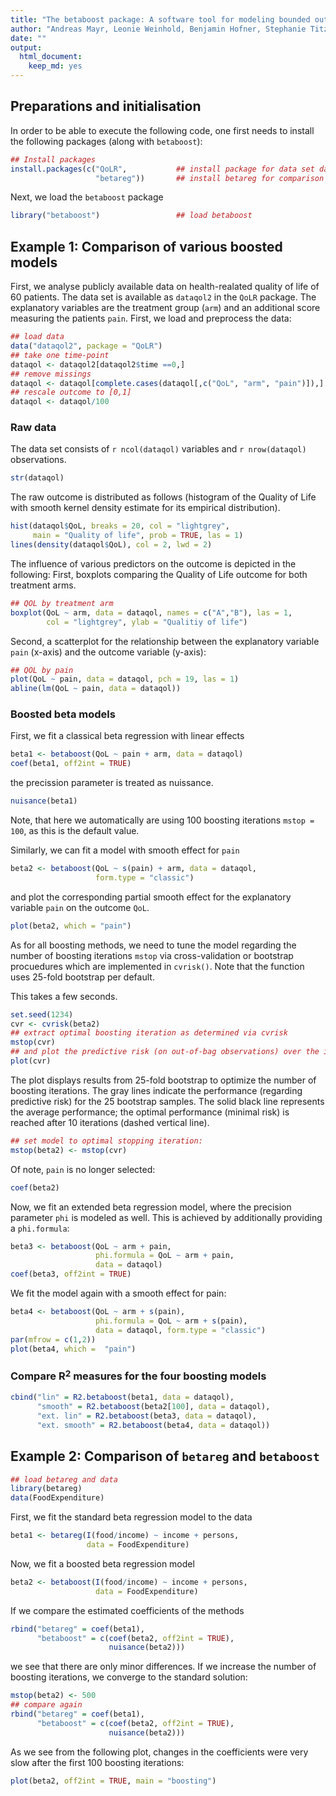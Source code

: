 ```yaml
---
title: "The betaboost package: A software tool for modeling bounded outcome variables in potentially high-dimensional epidemiological data -- Appendix"
author: "Andreas Mayr, Leonie Weinhold, Benjamin Hofner, Stephanie Titze, Olaf Gefeller, Matthias Schmid"
date: ""
output:
  html_document:
    keep_md: yes
---
```


<!--
  %\VignetteEngine{knitr::rmarkdown}
  %\VignetteIndexEntry{Using package betaboost}
-->

## Preparations and initialisation

In order to be able to execute the following code, one first needs to install 
the following packages (along with `betaboost`):
```r
## Install packages
install.packages(c("QoLR",           ## install package for data set dataqol2
                   "betareg"))       ## install betareg for comparison of results  
```

Next, we load the `betaboost` package
```r
library("betaboost")                 ## load betaboost
```

## Example 1: Comparison of various boosted models

First, we analyse publicly available data on health-realated quality of life of 60 patients. The data set is available as `dataqol2` in the `QoLR` package. The explanatory variables are the treatment group (`arm`) and an additional score measuring the patients `pain`. First, we load and preprocess the data:

```r
## load data
data("dataqol2", package = "QoLR")
## take one time-point
dataqol <- dataqol2[dataqol2$time ==0,]
## remove missings
dataqol <- dataqol[complete.cases(dataqol[,c("QoL", "arm", "pain")]),]
## rescale outcome to [0,1]
dataqol <- dataqol/100
```

### Raw data

The data set consists of `r ncol(dataqol)` variables and `r nrow(dataqol)`
observations.
```r
str(dataqol)
``` 

The raw outcome is distributed as follows (histogram of the Quality of Life with smooth kernel density estimate for its empirical distribution).
```r
hist(dataqol$QoL, breaks = 20, col = "lightgrey", 
     main = "Quality of life", prob = TRUE, las = 1)
lines(density(dataqol$QoL), col = 2, lwd = 2)
```

The influence of various predictors on the outcome is depicted in the following: First, boxplots comparing the Quality of Life outcome for both treatment arms. 
```r
## QOL by treatment arm
boxplot(QoL ~ arm, data = dataqol, names = c("A","B"), las = 1,
        col = "lightgrey", ylab = "Qualitiy of life")
```

Second, a scatterplot for the relationship between the explanatory variable `pain` (x-axis) and the outcome variable (y-axis):
```r
## QOL by pain
plot(QoL ~ pain, data = dataqol, pch = 19, las = 1)
abline(lm(QoL ~ pain, data = dataqol))
```

### Boosted beta models

First, we fit a classical beta regression with linear effects
```r
beta1 <- betaboost(QoL ~ pain + arm, data = dataqol)
coef(beta1, off2int = TRUE)
```
the precission parameter is treated as nuissance. 
```r
nuisance(beta1)
```
Note, that here we automatically are using 100 boosting iterations `mstop = 100`, as this is the default value. 

Similarly, we can fit a model with smooth effect for `pain`
```r
beta2 <- betaboost(QoL ~ s(pain) + arm, data = dataqol, 
                   form.type = "classic")
```
and plot the corresponding partial smooth effect for the explanatory variable `pain` on the outcome `QoL`.
```r
plot(beta2, which = "pain")
```

As for all boosting methods, we need to tune the model regarding the number of boosting iterations `mstop` via cross-validation or bootstrap procuedures which are implemented in `cvrisk()`. Note that the function uses 25-fold bootstrap per default. 

This takes a few seconds.
```r
set.seed(1234)
cvr <- cvrisk(beta2)
## extract optimal boosting iteration as determined via cvrisk
mstop(cvr)
## and plot the predictive risk (on out-of-bag observations) over the iterations
plot(cvr)
```

The plot displays results from 25-fold bootstrap to optimize the number of boosting iterations. The gray lines indicate the performance (regarding predictive risk) for the 25 bootstrap samples. The solid black line represents the average performance; the optimal performance (minimal risk) is reached after 10 iterations (dashed vertical line). 

```r
## set model to optimal stopping iteration:
mstop(beta2) <- mstop(cvr)
```
Of note, `pain` is no longer selected:
```r
coef(beta2)
```

Now, we fit an extended beta regression model, where the precision parameter `phi` is 
modeled as well. This is achieved by additionally providing a `phi.formula`:
```r
beta3 <- betaboost(QoL ~ arm + pain, 
                   phi.formula = QoL ~ arm + pain, 
                   data = dataqol)
coef(beta3, off2int = TRUE)
```

We fit the model again with a smooth effect for pain:
```r
beta4 <- betaboost(QoL ~ arm + s(pain), 
                   phi.formula = QoL ~ arm + s(pain),
                   data = dataqol, form.type = "classic")
par(mfrow = c(1,2))
plot(beta4, which =  "pain")
```

### Compare R$^2$ measures for the four boosting models

```r
cbind("lin" = R2.betaboost(beta1, data = dataqol), 
      "smooth" = R2.betaboost(beta2[100], data = dataqol),
      "ext. lin" = R2.betaboost(beta3, data = dataqol),
      "ext. smooth" = R2.betaboost(beta4, data = dataqol))
```

## Example 2: Comparison of `betareg` and `betaboost`

```r
## load betareg and data
library(betareg)
data(FoodExpenditure)
``` 

First, we fit the standard beta regression model to the data
```r
beta1 <- betareg(I(food/income) ~ income + persons, 
                 data = FoodExpenditure)
```

Now, we fit a boosted beta regression model
```r
beta2 <- betaboost(I(food/income) ~ income + persons, 
                   data = FoodExpenditure)
```

If we compare the estimated coefficients of the methods 
```r
rbind("betareg" = coef(beta1), 
      "betaboost" = c(coef(beta2, off2int = TRUE), 
                      nuisance(beta2)))
```
we see that there are only minor differences. If we increase the number of boosting
iterations, we converge to the standard solution:
```r
mstop(beta2) <- 500
## compare again
rbind("betareg" = coef(beta1), 
      "betaboost" = c(coef(beta2, off2int = TRUE), 
                      nuisance(beta2)))
```
As we see from the following plot, changes in the coefficients were very slow after the
first 100 boosting iterations:
```r
plot(beta2, off2int = TRUE, main = "boosting")
```
